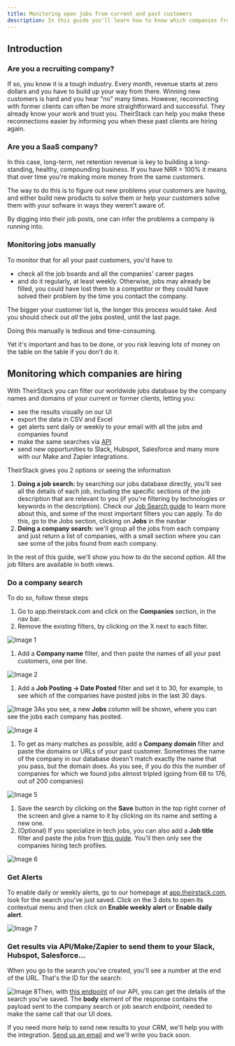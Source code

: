 ```yaml
---
title: Monitoring open jobs from current and past customers
description: In this guide you'll learn how to know which companies from a given list are actively hiring. This can help SaaS companies detect new needs of their current customers for potential upsells, and also recruitment companies to find old customers that are hiring again and could be easier to sell to than if they were completely new customers.
---
```


Introduction
------------

### Are you a recruiting company?

If so, you know it is a tough industry. Every month, revenue starts at zero dollars and you have to build up your way from there. Winning new customers is hard and you hear "no" many times. However, reconnecting with former clients can often be more straightforward and successful. They already know your work and trust you. TheirStack can help you make these reconnections easier by informing you when these past clients are hiring again.

### Are you a SaaS company?

In this case, long-term, net retention revenue is key to building a long-standing, healthy, compounding business. If you have NRR > 100% it means that over time you're making more money from the same customers.

The way to do this is to figure out new problems your customers are having, and either build new products to solve them or help your customers solve them with your sofware in ways they weren't aware of.

By digging into their job posts, one can infer the problems a company is running into.

### Monitoring jobs manually

To monitor that for all your past customers, you'd have to

*   check all the job boards and all the companies' career pages
*   and do it regularly, at least weekly. Otherwise, jobs may already be filled, you could have lost them to a competitor or they could have solved their problem by the time you contact the company.

The bigger your customer list is, the longer this process would take. And you should check out _all_ the jobs posted, until the last page.

Doing this manually is tedious and time-consuming.

Yet it's important and has to be done, or you risk leaving lots of money on the table on the table if you don't do it.

Monitoring which companies are hiring
-------------------------------------

With TheirStack you can filter our worldwide jobs database by the company names and domains of your current or former clients, letting you:

*   see the results visually on our UI
*   export the data in CSV and Excel
*   get alerts sent daily or weekly to your email with all the jobs and companies found
*   make the same searches via [API](https://api.theirstack.com/)
*   send new opportunities to Slack, Hubspot, Salesforce and many more with our Make and Zapier integrations.

TheirStack gives you 2 options or seeing the information

1.  **Doing a job search:** by searching our jobs database directly, you'll see all the details of each job, including the specific sections of the job description that are relevant to you (if you're filtering by technologies or keywords in the description). Check our [Job Search guide](https://theirstack.com/en/docs/job-search-guide) to learn more about this, and some of the most important filters you can apply. To do this, go to the Jobs section, clicking on **Jobs** in the navbar
2.  **Doing a company search:** we'll group all the jobs from each company and just return a list of companies, with a small section where you can see some of the jobs found from each company.

In the rest of this guide, we'll show you how to do the second option. All the job filters are available in both views.

### Do a company search

To do so, follow these steps

1.  Go to app.theirstack.com and click on the **Companies** section, in the nav bar.
2.  Remove the existing filters, by clicking on the X next to each filter.

![Image 1](https://images.prismic.io/theirstack/Zi-Obt3JpQ5PTPU9_ScreenShot2024-04-29at2.10.58PM.png?auto=format,compress)

1.  Add a **Company name** filter, and then paste the names of all your past customers, one per line.

![Image 2](https://images.prismic.io/theirstack/Zi-hZ93JpQ5PTPe-_CleanShot2024-04-29at15.28.31.gif?auto=format,compress)

1.  Add a **Job Posting -> Date Posted** filter and set it to 30, for example, to see which of the companies have posted jobs in the last 30 days.

![Image 3](https://images.prismic.io/theirstack/Zi-i7d3JpQ5PTPfz_ScreenShot2024-04-29at3.38.34PM.png?auto=format,compress)As you see, a new **Jobs** column will be shown, where you can see the jobs each company has posted.

![Image 4](https://images.prismic.io/theirstack/Zi-klt3JpQ5PTPhI_ScreenShot2024-04-29at3.45.43PM.png?auto=format,compress)

1.  To get as many matches as possible, add a **Company domain** filter and paste the domains or URLs of your past customer. Sometimes the name of the company in our database doesn't match exactly the name that you pass, but the domain does. As you see, if you do this the number of companies for which we found jobs almost tripled (going from 68 to 176, out of 200 companies)

![Image 5](https://images.prismic.io/theirstack/Zi-m9d3JpQ5PTPig_ScreenShot2024-04-29at3.55.52PM.png?auto=format,compress)

1.  Save the search by clicking on the **Save** button in the top right corner of the screen and give a name to it by clicking on its name and setting a new one.
2.  (Optional) If you specialize in tech jobs, you can also add a **Job title** filter and paste the jobs from [this guide](https://theirstack.com/en/docs/how-to-get-tech-jobs-only). You'll then only see the companies hiring tech profiles.

![Image 6](https://images.prismic.io/theirstack/Zi-o1t3JpQ5PTPjj_ScreenShot2024-04-29at4.03.41PM.png?auto=format,compress)

### Get Alerts

To enable daily or weekly alerts, go to our homepage at [app.theirstack.com](https://app.theirstack.com/), look for the search you've just saved. Click on the 3 dots to open its contextual menu and then click on **Enable weekly alert** or **Enable daily alert**.

![Image 7](https://images.prismic.io/theirstack/Zi-qgd3JpQ5PTPkR_ScreenShot2024-04-29at4.10.45PM.png?auto=format,compress)

### Get results via API/Make/Zapier to send them to your Slack, Hubspot, Salesforce...

When you go to the search you've created, you'll see a number at the end of the URL. That's the ID for the search:

![Image 8](https://images.prismic.io/theirstack/Zi-rMt3JpQ5PTPmE_ScreenShot2024-04-29at4.13.34PM.png?auto=format,compress)Then, with [this endpoint](https://api.theirstack.com/#tag/saved-searches/get/v0/saved_searches) of our API, you can get the details of the search you've saved. The **body** element of the response contains the payload sent to the company search or job search endpoint, needed to make the same call that our UI does.

If you need more help to send new results to your CRM, we'll help you with the integration. [Send us an email](mailto:founders@theirstack.com) and we'll write you back soon.